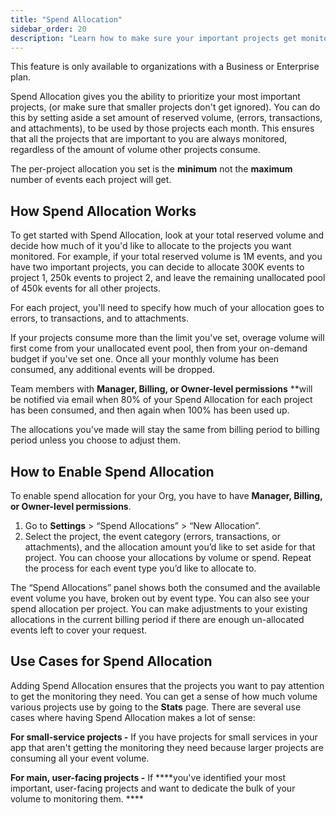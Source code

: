 ```yaml
---
title: "Spend Allocation"
sidebar_order: 20
description: "Learn how to make sure your important projects get monitored with spend allocation."
---
```

<Note>

This feature is only available to organizations with a Business or Enterprise plan.

</Note>

Spend Allocation gives you the ability to prioritize your most important projects, (or make sure that smaller projects don't get ignored). You can do this by setting aside a set amount of reserved volume, (errors, transactions, and attachments), to be used by those projects each month. This ensures that all the projects that are important to you are always monitored, regardless of the amount of volume other projects consume.

<Note>

The per-project allocation you set is the **minimum** not the **maximum** number of events each project will get.

</Note>

## How Spend Allocation Works

To get started with Spend Allocation, look at your total reserved volume and decide how much of it you'd like to allocate to the projects you want monitored. For example, if your total reserved volume is 1M events, and you have two important projects, you can decide to allocate 300K events to project 1, 250k events to project 2, and leave the remaining unallocated pool of 450k events for all other projects.

For each project, you'll need to specify how much of your allocation goes to errors, to transactions, and to attachments.

If your projects consume more than the limit you've set, overage volume will first come from your unallocated event pool, then from your on-demand budget if you've set one. Once all your monthly volume has been consumed, any additional events will be dropped.

Team members with **Manager, Billing, or Owner-level permissions** **will be notified via email when 80% of your Spend Allocation for each project has been consumed, and then again when 100% has been used up.

The allocations you've made will stay the same from billing period to billing period unless you choose to adjust them.

## How to Enable Spend Allocation

To enable spend allocation for your Org, you have to have **Manager, Billing, or Owner-level  permissions**.

1. Go to **Settings** > “Spend Allocations” > “New Allocation”.
2. Select the project, the event category (errors, transactions, or attachments), and the allocation amount you’d like to set aside for that project. You can choose your allocations by  volume or spend. Repeat the process for each event type you’d like to allocate to.

The “Spend Allocations” panel shows both the consumed and the available event volume you have, broken out by event type. You can also see your spend allocation per  project. You can make adjustments to your existing allocations in the current billing period if there are enough un-allocated events left to cover your request.

## Use Cases for Spend Allocation

Adding Spend Allocation ensures that the projects you want to pay attention to get the monitoring they need. You can get a sense of how much volume various projects use by going to the **Stats** page. There are several use cases where having Spend Allocation makes a lot of sense:

**For small-service projects -** If you have projects for small services in your app that aren't getting the monitoring they need because larger projects are consuming all your event volume.

**For main, user-facing projects -** If ****you've identified your most important, user-facing projects and want to dedicate the bulk of your volume to monitoring them. ****
